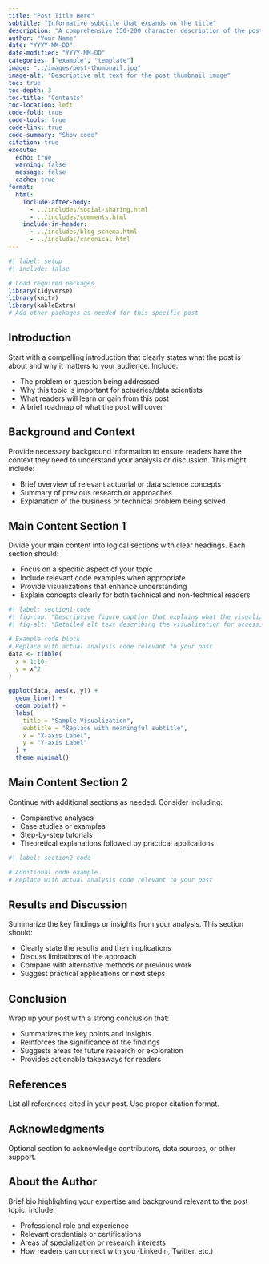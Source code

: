 ```yaml
---
title: "Post Title Here"
subtitle: "Informative subtitle that expands on the title"
description: "A comprehensive 150-200 character description of the post content for SEO purposes and social media sharing."
author: "Your Name"
date: "YYYY-MM-DD"
date-modified: "YYYY-MM-DD"
categories: ["example", "template"]
image: "../images/post-thumbnail.jpg"
image-alt: "Descriptive alt text for the post thumbnail image"
toc: true
toc-depth: 3
toc-title: "Contents"
toc-location: left
code-fold: true
code-tools: true
code-link: true
code-summary: "Show code"
citation: true
execute:
  echo: true
  warning: false
  message: false
  cache: true
format:
  html:
    include-after-body: 
      - ../includes/social-sharing.html
      - ../includes/comments.html
    include-in-header:
      - ../includes/blog-schema.html
      - ../includes/canonical.html
---
```


```r
#| label: setup
#| include: false

# Load required packages
library(tidyverse)
library(knitr)
library(kableExtra)
# Add other packages as needed for this specific post
```

## Introduction

Start with a compelling introduction that clearly states what the post is about and why it matters to your audience. Include:

- The problem or question being addressed
- Why this topic is important for actuaries/data scientists
- What readers will learn or gain from this post
- A brief roadmap of what the post will cover

## Background and Context

Provide necessary background information to ensure readers have the context they need to understand your analysis or discussion. This might include:

- Brief overview of relevant actuarial or data science concepts
- Summary of previous research or approaches
- Explanation of the business or technical problem being solved

## Main Content Section 1

Divide your main content into logical sections with clear headings. Each section should:

- Focus on a specific aspect of your topic
- Include relevant code examples when appropriate
- Provide visualizations that enhance understanding
- Explain concepts clearly for both technical and non-technical readers

```r
#| label: section1-code
#| fig-cap: "Descriptive figure caption that explains what the visualization shows"
#| fig-alt: "Detailed alt text describing the visualization for accessibility"

# Example code block
# Replace with actual analysis code relevant to your post
data <- tibble(
  x = 1:10,
  y = x^2
)

ggplot(data, aes(x, y)) +
  geom_line() +
  geom_point() +
  labs(
    title = "Sample Visualization",
    subtitle = "Replace with meaningful subtitle",
    x = "X-axis Label",
    y = "Y-axis Label"
  ) +
  theme_minimal()
```

## Main Content Section 2

Continue with additional sections as needed. Consider including:

- Comparative analyses
- Case studies or examples
- Step-by-step tutorials
- Theoretical explanations followed by practical applications

```r
#| label: section2-code

# Additional code example
# Replace with actual analysis code relevant to your post
```

## Results and Discussion

Summarize the key findings or insights from your analysis. This section should:

- Clearly state the results and their implications
- Discuss limitations of the approach
- Compare with alternative methods or previous work
- Suggest practical applications or next steps

## Conclusion

Wrap up your post with a strong conclusion that:

- Summarizes the key points and insights
- Reinforces the significance of the findings
- Suggests areas for future research or exploration
- Provides actionable takeaways for readers

## References

List all references cited in your post. Use proper citation format.

::: {#refs}
:::

## Acknowledgments

Optional section to acknowledge contributors, data sources, or other support.

## About the Author

Brief bio highlighting your expertise and background relevant to the post topic. Include:

- Professional role and experience
- Relevant credentials or certifications
- Areas of specialization or research interests
- How readers can connect with you (LinkedIn, Twitter, etc.)
